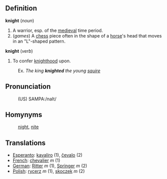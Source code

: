 ==Definition==

<b>knight</b> (<i>noun</i>)
# A warrior, esp. of the [[medieval]] time period.
# (<i>games</i>) A [[chess]] piece often in the shape of a [[horse]]'s head that moves in an "L"-shaped pattern.

<b>knight</b> (<i>verb</i>)
# To confer [[knighthood]] upon.
:Ex. <i>The king <b>knighted</b> the young [[squire]]</i>

==Pronunciation==
:(US) SAMPA:/naIt/

==Homynyms==
:[[night]], [[nite]]

==Translations==
*[[Esperanto]]: [[kavaliro]] (1), [[ĉevalo]] (2)
*[[French]]: [[chevalier]] ''m'' (1)
*[[German]]: [[Ritter]] ''m'' (1), [[Springer]] ''m'' (2)
*[[Polish]]: [[rycerz]] ''m'' (1), [[skoczek]] ''m'' (2)